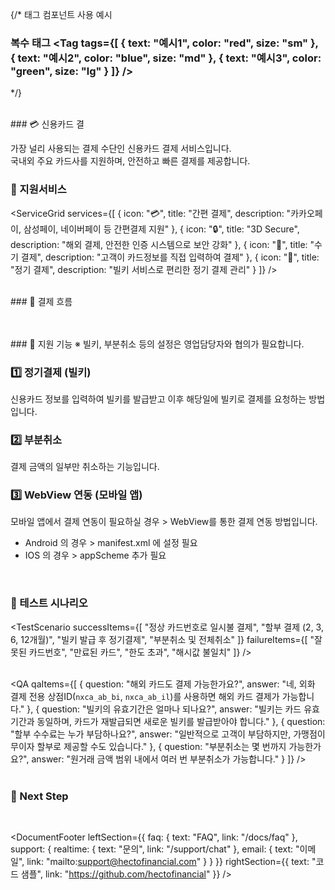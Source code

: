 {/*
태그 컴포넌트 사용 예시
### 복수 태그  <Tag tags={[ { text: "예시1", color: "red", size: "sm" }, { text: "예시2", color: "blue", size: "md" }, { text: "예시3", color: "green", size: "lg" } ]} />
*/}

<br/>
### 💳 신용카드 결 <Tag tagText="제" tag="표준" tagColor="red" />
<br/>

가장 널리 사용되는 결제 수단인 신용카드 결제 서비스입니다. <br/>
국내외 주요 카드사를 지원하며, 안전하고 빠른 결제를 제공합니다.

<CreditCardCarousel />

### 🎯 지원서비스

<ServiceGrid 
  services={[
    {
      icon: "💳",
      title: "간편 결제",
      description: "카카오페이, 삼성페이, 네이버페이 등 간편결제 지원"
    },
    {
      icon: "🔒",
      title: "3D Secure",
      description: "해외 결제, 안전한 인증 시스템으로 보안 강화"
    },
    {
      icon: "📝",
      title: "수기 결제",
      description: "고객이 카드정보를 직접 입력하여 결제"
    },
    {
      icon: "🔄",
      title: "정기 결제",
      description: "빌키 서비스로 편리한 정기 결제 관리"
    }
  ]}
/>

<br/>
### 📌 결제 흐름

<ResponsiveImage 
  src="/images/creadit_card/credit_card_image2.png"
  alt="결제 흐름도 - 가맹점에서 PG, VAN, 카드사를 거쳐 결제가 처리되는 과정"
  maxWidth="800"
  marginTop="16"
  marginBottom="16"
  className="mx-auto"
/>

<br/>
<br/>
### 🔢 지원 기능
※ 빌키, 부분취소 등의 설정은 영업담당자와 협의가 필요합니다.

### 1️⃣ 정기결제 (빌키)

신용카드 정보를 입력하여 빌키를 발급받고 이후 해당일에 빌키로 결제를 요청하는 방법입니다. <br/>

### 2️⃣ 부분취소
결제 금액의 일부만 취소하는 기능입니다.

### 3️⃣ WebView 연동 (모바일 앱)
모바일 앱에서 결제 연동이 필요하실 경우 > WebView를 통한 결제 연동 방법입니다. <br/>
- Android 의 경우 > manifest.xml 에 설정 필요 <br/>
- IOS 의 경우 > appScheme 추가 필요
<div className="border-t border-gray-100 my-8"></div>
<br/>

### 🎯 테스트 시나리오

<TestScenario 
  successItems={[
    "정상 카드번호로 일시불 결제",
    "할부 결제 (2, 3, 6, 12개월)",
    "빌키 발급 후 정기결제",
    "부분취소 및 전체취소"
  ]}
  failureItems={[
    "잘못된 카드번호",
    "만료된 카드",
    "한도 초과",
    "해시값 불일치"
  ]}
/>
<br/>
<br/>

<QA 
  qaItems={[
    {
      question: "해외 카드도 결제 가능한가요?",
      answer: "네, 외화 결제 전용 상점ID(`nxca_ab_bi`, `nxca_ab_il`)를 사용하면 해외 카드 결제가 가능합니다."
    },
    {
      question: "빌키의 유효기간은 얼마나 되나요?",
      answer: "빌키는 카드 유효기간과 동일하며, 카드가 재발급되면 새로운 빌키를 발급받아야 합니다."
    },
    {
      question: "할부 수수료는 누가 부담하나요?",
      answer: "일반적으로 고객이 부담하지만, 가맹점이 무이자 할부로 제공할 수도 있습니다."
    },
    {
      question: "부분취소는 몇 번까지 가능한가요?",
      answer: "원거래 금액 범위 내에서 여러 번 부분취소가 가능합니다."
    }
  ]}
/>
<br/>
<br/>

### 🚀 Next Step

<NextSteps 
  title="신용카드 결제를 알아봤어요! 다른 결제 수단도 확인해보세요  🥳🎉🎉"
  excludeTitle="신용카드"
/>

<br/>

<DocumentFooter 
  leftSection={{
    faq: {
      text: "FAQ",
      link: "/docs/faq"
    },
    support: {
      realtime: {
        text: "문의",
        link: "/support/chat"
      },
      email: {
        text: "이메일",
        link: "mailto:support@hectofinancial.com"
      }
    }
  }}
  rightSection={{
    text: "코드 샘플",
    link: "https://github.com/hectofinancial"
  }}
/>
